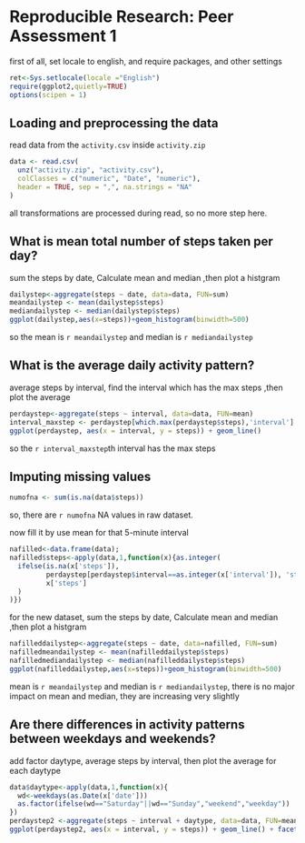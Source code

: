 # Reproducible Research: Peer Assessment 1
first of all, set locale to english, and require packages, and other settings
```r
ret<-Sys.setlocale(locale ="English")
require(ggplot2,quietly=TRUE)
options(scipen = 1)
```

## Loading and preprocessing the data
read data from the `activity.csv` inside `activity.zip`
```r
data <- read.csv(
  unz("activity.zip", "activity.csv"),
  colClasses = c("numeric", "Date", "numeric"), 
  header = TRUE, sep = ",", na.strings = "NA"
)
```

all transformations are processed during read, so no more step here.

## What is mean total number of steps taken per day?
sum the steps by date, Calculate mean and median ,then plot a histgram
```r
dailystep<-aggregate(steps ~ date, data=data, FUN=sum)
meandailystep <- mean(dailystep$steps)
mediandailystep <- median(dailystep$steps)
ggplot(dailystep,aes(x=steps))+geom_histogram(binwidth=500)
```

so the mean is `r meandailystep` and median is `r mediandailystep`


## What is the average daily activity pattern?
average steps by interval, find the interval which has the max steps ,then plot the average
```r
perdaystep<-aggregate(steps ~ interval, data=data, FUN=mean)
interval_maxstep <- perdaystep[which.max(perdaystep$steps),'interval']
ggplot(perdaystep, aes(x = interval, y = steps)) + geom_line()
```

so the `r interval_maxstep`th interval has the max steps


## Imputing missing values


```r
numofna <- sum(is.na(data$steps))
```
so, there are `r numofna` NA values in raw dataset.

now fill it by use mean for that 5-minute interval
```r
nafilled<-data.frame(data);
nafilled$steps<-apply(data,1,function(x){as.integer(
  ifelse(is.na(x['steps']),
         perdaystep[perdaystep$interval==as.integer(x['interval']), 'steps'],
         x['steps']
  )
)})
```

for the new dataset, sum the steps by date, Calculate mean and median ,then plot a histgram 
```r
nafilleddailystep<-aggregate(steps ~ date, data=nafilled, FUN=sum)
nafilledmeandailystep <- mean(nafilleddailystep$steps)
nafilledmediandailystep <- median(nafilleddailystep$steps)
ggplot(nafilleddailystep,aes(x=steps))+geom_histogram(binwidth=500)
```
 
mean is `r meandailystep` and median is `r mediandailystep`, there is no major impact on mean and median, they are increasing very slightly 

## Are there differences in activity patterns between weekdays and weekends?

add factor daytype, average steps by interval, then plot the average for each daytype

```r
data$daytype<-apply(data,1,function(x){
  wd<-weekdays(as.Date(x['date']))
  as.factor(ifelse(wd=="Saturday"||wd=="Sunday","weekend","weekday"))
})
perdaystep2 <-aggregate(steps ~ interval + daytype, data=data, FUN=mean)
ggplot(perdaystep2, aes(x = interval, y = steps)) + geom_line() + facet_grid(daytype ~ .)
```